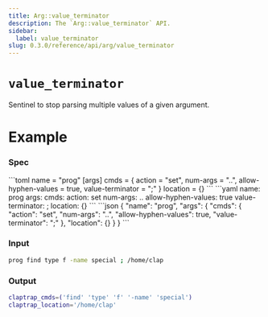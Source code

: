 ```yaml
---
title: Arg::value_terminator
description: The `Arg::value_terminator` API.
sidebar:
  label: value_terminator
slug: 0.3.0/reference/api/arg/value_terminator
---
```



# `value_terminator` <LinkButton href="https://docs.rs/clap/latest/clap/struct.Arg.html#method.value_terminator" icon="open-book" variant="minimal" />

<Badge text="since 0.1.0" size="small" />

Sentinel to stop parsing multiple values of a given argument.

# Example

### Spec

<Tabs syncKey="format">
  <TabItem label="TOML">
    ```toml
    name = "prog"
    [args]
    cmds = { action = "set", num-args = "..", allow-hyphen-values = true, value-terminator = ";" }
    location = {}
    ```
  </TabItem>

  <TabItem label="YAML">
    ```yaml
    name: prog
    args:
      cmds:
        action: set
        num-args: ..
        allow-hyphen-values: true
        value-terminator: ;
      location: {}
    ```
  </TabItem>

  <TabItem label="JSON">
    ```json
    {
      "name": "prog",
      "args": {
        "cmds": {
          "action": "set",
          "num-args": "..",
          "allow-hyphen-values": true,
          "value-terminator": ";"
        },
        "location": {}
      }
    }
    ```
  </TabItem>
</Tabs>

### Input

```bash
prog find type f -name special ; /home/clap
```

### Output

```bash
claptrap_cmds=('find' 'type' 'f' '-name' 'special')
claptrap_location='/home/clap'
```

